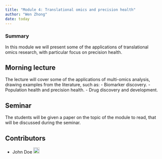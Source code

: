 ```yaml
---
title: "Module 4: Translational omics and precision health"
author: "Wen Zhong"
date: today
---
```


::: {.callout-tip}

### Summary
In this module we will present some of the applications of translational omics research, with particular focus on precision health.
:::

## Morning lecture
The lecture will cover some of the applications of multi-omics analysis, drawing examples from the literature, such as:
- Biomarker discovery.
- Population health and precision health.
- Drug discovery and development.

## Seminar
The students will be given a paper on the topic of the module to read, that will be discussed during the seminar.


## Contributors

- John Doe <a href="https://orcid.org/0009-XXXX" rel="orcid"><img src="img/ORCID_Logomark.png" alt="" width="20" height="20"/></a>
